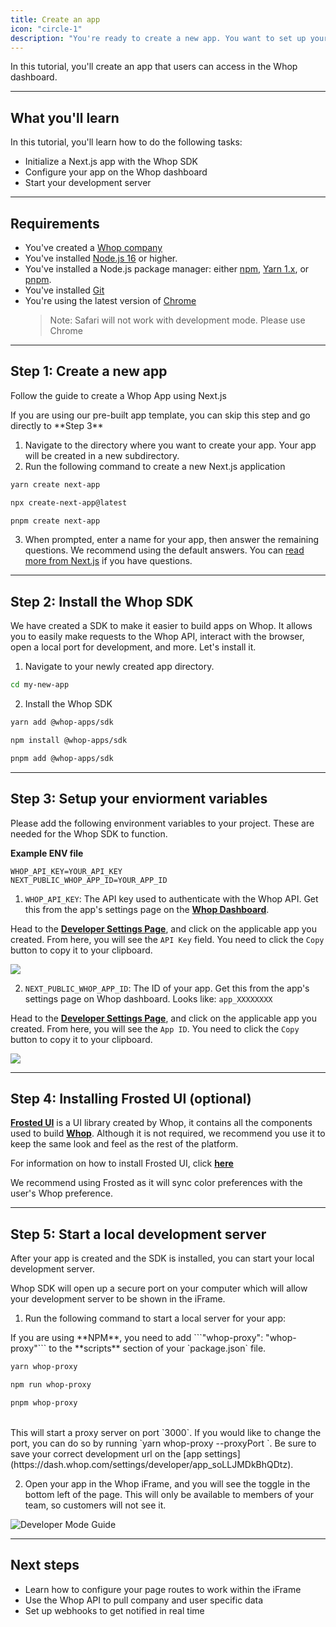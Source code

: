 ```yaml
---
title: Create an app
icon: "circle-1"
description: "You're ready to create a new app. You want to set up your development environment so that you can start coding."
---
```


In this tutorial, you'll create an app that users can access in the Whop dashboard.

---

## What you'll learn

In this tutorial, you'll learn how to do the following tasks:

- Initialize a Next.js app with the Whop SDK
- Configure your app on the Whop dashboard
- Start your development server

---

## Requirements

- You've created a [Whop company](https://dash.whop.com/)
- You've installed [Node.js 16](https://nodejs.org/en/download/) or higher.
- You've installed a Node.js package manager: either [npm](https://www.npmjs.com/get-npm), [Yarn 1.x](https://classic.yarnpkg.com/lang/en/docs/install), or [pnpm](https://pnpm.io/installation).
- You've installed [Git](https://git-scm.com/)
- You're using the latest version of [Chrome](https://www.google.com/chrome/)
  > Note: Safari will not work with development mode. Please use Chrome

---

## Step 1: Create a new app

Follow the guide to create a Whop App using Next.js

<Note>
  If you are using our pre-built app template, you can skip this step and go
  directly to **Step 3**
</Note>

1. Navigate to the directory where you want to create your app. Your app will be created in a new subdirectory.
2. Run the following command to create a new Next.js application

<CodeGroup>

```bash yarn
yarn create next-app
```

```bash npm
npx create-next-app@latest
```

```bash pnpm
pnpm create next-app
```

</CodeGroup>

3. When prompted, enter a name for your app, then answer the remaining questions. We recommend using the default answers. You can [read more from Next.js](https://nextjs.org/docs/pages/api-reference/create-next-app) if you have questions.

---

## Step 2: Install the Whop SDK

We have created a SDK to make it easier to build apps on Whop. It allows you to easily make requests to the Whop API, interact with the browser, open a local port for development, and more. Let's install it.

1. Navigate to your newly created app directory.

```bash
cd my-new-app
```

2. Install the Whop SDK

<CodeGroup>

```bash yarn
yarn add @whop-apps/sdk
```

```bash npm
npm install @whop-apps/sdk
```

```bash pnpm
pnpm add @whop-apps/sdk
```

</CodeGroup>

---

## Step 3: Setup your enviorment variables

Please add the following environment variables to your project. These are needed for the Whop SDK to function.

**Example ENV file**

```env
WHOP_API_KEY=YOUR_API_KEY
NEXT_PUBLIC_WHOP_APP_ID=YOUR_APP_ID
```

1. `WHOP_API_KEY`: The API key used to authenticate with the Whop API. Get this from the app's settings page on the [**Whop Dashboard**](https://dash.whop.com/settings/developer).

<Accordion title="How to get WHOP_API_KEY" >

Head to the [**Developer Settings Page**](https://dash.whop.com/settings/developer), and click on the applicable app you created. From here, you will see the `API Key` field. You need to click the `Copy` button to copy it to your clipboard.

<Frame>
  <img src="https://imgur.com/SPnZLIL.png" />
</Frame>

</Accordion>

2. `NEXT_PUBLIC_WHOP_APP_ID`: The ID of your app. Get this from the app's settings page on Whop dashboard. Looks like: `app_XXXXXXXX`

<Accordion title="How to get NEXT_PUBLIC_WHOP_APP_ID" >

Head to the [**Developer Settings Page**](https://dash.whop.com/settings/developer), and click on the applicable app you created. From here, you will see the `App ID`. You need to click the `Copy` button to copy it to your clipboard.

<Frame>
  <img src="https://imgur.com/WhAhvNt.png" />
</Frame>

</Accordion>

---

## Step 4: Installing Frosted UI (optional)

[**Frosted UI**](https://storybook.whop.com) is a UI library created by Whop, it contains all the components used to build [**Whop**](https://whop.com). Although it is not required, we recommend you use it to keep the same look and feel as the rest of the platform.

For information on how to install Frosted UI, click [**here**](https://github.com/whopio/frosted-ui)

<Tip>
  We recommend using Frosted as it will sync color preferences with the user's
  Whop preference.
</Tip>

---

## Step 5: Start a local development server

After your app is created and the SDK is installed, you can start your local development server.

Whop SDK will open up a secure port on your computer which will allow your development server to be shown in the iFrame.

1. Run the following command to start a local server for your app:

<Note>
  If you are using **NPM**, you need to add ```"whop-proxy": "whop-proxy"``` to
  the **scripts** section of your `package.json` file.
</Note>

<CodeGroup>

```bash yarn
yarn whop-proxy
```

```bash npm
npm run whop-proxy
```

```bash pnpm
pnpm whop-proxy
```

</CodeGroup>

<br />

<Tip>
This will start a proxy server on port `3000`. If you would like to change the port, you can do so by running `yarn whop-proxy --proxyPort <port>`. Be sure to save your correct development url on the [app settings](https://dash.whop.com/settings/developer/app_soLLJMDkBhQDtz).

</Tip>

2. Open your app in the Whop iFrame, and you will see the toggle in the bottom left of the page. This will only be available to members of your team, so customers will not see it.

![Developer Mode Guide](https://imgur.com/w0MGzD0.gif)

---

## Next steps

- Learn how to configure your page routes to work within the iFrame
- Use the Whop API to pull company and user specific data
- Set up webhooks to get notified in real time
